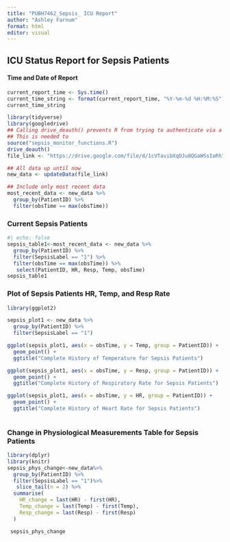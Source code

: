 ---
title: "PUBH7462_Sepsis_ ICU Report"
author: "Ashley Farnum"
format: html
editor: visual
---

## ICU Status Report for Sepsis Patients

#### Time and Date of Report

```{r echo=FALSE, message=FALSE, warning=FALSE}
current_report_time <- Sys.time()
current_time_string <- format(current_report_time, "%Y-%m-%d %H:%M:%S")
current_time_string
```

```{r echo=FALSE, message=FALSE, warning=FALSE}
library(tidyverse)
library(googledrive)
## Calling drive_deauth() prevents R from trying to authenticate via a browser
## This is needed to
source("sepsis_monitor_functions.R")
drive_deauth()
file_link <- "https://drive.google.com/file/d/1cVTavibXqOJu8QGaWSsIoRh1mjUEPtk-/"

## All data up until now
new_data <- updateData(file_link)

## Include only most recent data
most_recent_data <- new_data %>%
  group_by(PatientID) %>%
  filter(obsTime == max(obsTime))
```

### Current Sepsis Patients

```{r echo=FALSE, message=FALSE, warning=FALSE}
#| echo: false
sepsis_table1<-most_recent_data <- new_data %>%
  group_by(PatientID) %>%
  filter(SepsisLabel == "1") %>%
  filter(obsTime == max(obsTime)) %>%
   select(PatientID, HR, Resp, Temp, obsTime)
sepsis_table1
```

### Plot of Sepsis Patients HR, Temp, and Resp Rate

```{r echo=FALSE, message=FALSE, warning=FALSE}
library(ggplot2)

sepsis_plot1 <- new_data %>%
  group_by(PatientID) %>%
  filter(SepsisLabel == "1") 

ggplot(sepsis_plot1, aes(x = obsTime, y = Temp, group = PatientID)) +
  geom_point() +
  ggtitle("Complete History of Temperature for Sepsis Patients")

ggplot(sepsis_plot1, aes(x = obsTime, y = Resp, group = PatientID)) +
  geom_point() +
  ggtitle("Complete History of Respiratory Rate for Sepsis Patients")

ggplot(sepsis_plot1, aes(x = obsTime, y = HR, group = PatientID)) +
  geom_point() +
  ggtitle("Complete History of Heart Rate for Sepsis Patients")
  
```

### Change in Physiological Measurements Table for Sepsis Patients

```{r echo=FALSE, message=FALSE, warning=FALSE}
library(dplyr)
library(knitr)
sepsis_phys_change<-new_data%>%
  group_by(PatientID) %>%
  filter(SepsisLabel == "1")%>%
   slice_tail(n = 2) %>%
  summarise(
    HR_change = last(HR) - first(HR),
    Temp_change = last(Temp) - first(Temp),
    Resp_change = last(Resp) - first(Resp)
  )

 sepsis_phys_change  
   
```
